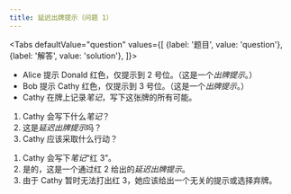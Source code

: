 ```yaml
---
title: 延迟出牌提示（问题 1）
---
```



<BeginnersGuideProgress id="delayed-play-clues-question-1" />

<Tabs
  defaultValue="question"
  values={[
    {label: '题目', value: 'question'},
    {label: '解答', value: 'solution'},
  ]}>
<TabItem value="question">

- Alice 提示 Donald 红色，仅提示到 2 号位。（这是一个*出牌提示*。）
- Bob 提示 Cathy 红色，仅提示到 3 号位。（这是一个*出牌提示*。）
- Cathy 在牌上记录*笔记*，写下这张牌的所有可能。

1. Cathy 会写下什么*笔记*？
1. 这是*延迟出牌提示*吗？
1. Cathy 应该采取什么行动？

</TabItem>
<TabItem value="solution">

1. Cathy 会写下*笔记*“红 3”。
1. 是的，这是一个通过红 2 给出的*延迟出牌提示*。
1. 由于 Cathy 暂时无法打出红 3，她应该给出一个无关的提示或选择弃牌。

</TabItem>
</Tabs>

<DelayedPlayCluesQuestion1 />
